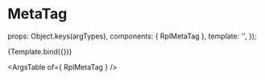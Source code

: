 
<Meta title="Atoms/MetaTag" />

# MetaTag

  props: Object.keys(argTypes),
  components: { RplMetaTag },
  template: '<rpl-meta-tag :linkText="linkText" :linkUrl="linkUrl" :theme="theme" />',
});

<Canvas>
  <Story
    name="Link"
    args={{
      linkText: 'Metatag',
      linkUrl: '#',
      theme: "light",
    }}
  >
    {Template.bind({})}
  </Story>
</Canvas>

<ArgsTable of={ RplMetaTag } />

